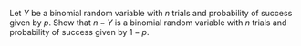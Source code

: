 Let $Y$ be a binomial random variable with $n$ trials and probability of success given by $p$.
Show that $n - Y$ is a binomial random variable with $n$ trials and probability of success given by $1 - p$.

